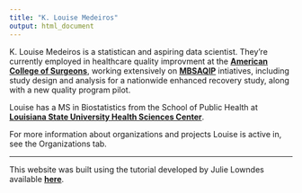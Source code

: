 ```yaml
---
title: "K. Louise Medeiros"
output: html_document
---
```


K. Louise Medeiros is a statistican and aspiring data scientist. They're currently employed in healthcare quality improvment at the [**American College of Surgeons**](https://www.facs.org/quality-programs/acs-nsqip/about), working extensively on [**MBSAQIP**](https://www.facs.org/quality-programs/mbsaqip) intiatives, including study design and analysis for a nationwide enhanced recovery study, along with a new quality program pilot.

Louise has a MS in Biostatistics from the School of Public Health at [**Louisiana State University Health Sciences Center**](http://sph.lsuhsc.edu/). <br>

For more information about organizations and projects Louise is active in, see the Organizations tab.

----

This website was built using the tutorial developed by Julie Lowndes available  [**here**](https://jules32.github.io/rmarkdown-website-tutorial/index.html). 